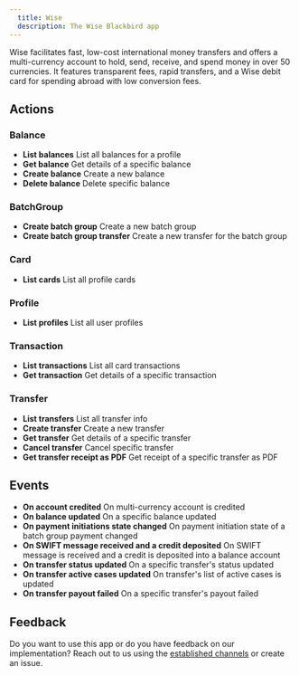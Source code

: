 ```yaml
---
  title: Wise
  description: The Wise Blackbird app
---
```


<LinkCard title="View on Github" target="_blank" href="https://github.com/bb-io/Wise" icon="github" />

Wise facilitates fast, low-cost international money transfers and offers a multi-currency account to hold, send, receive, and spend money in over 50 currencies. It features transparent fees, rapid transfers, and a Wise debit card for spending abroad with low conversion fees. 

## Actions

###  Balance
- **List balances** List all balances for a profile
- **Get balance** Get details of a specific balance
- **Create balance** Create a new balance
- **Delete balance** Delete specific balance

###  BatchGroup
- **Create batch group** Create a new batch group
- **Create batch group transfer** Create a new transfer for the batch group

###  Card
- **List cards** List all profile cards

###  Profile
- **List profiles** List all user profiles

###  Transaction
- **List transactions** List all card transactions
- **Get transaction** Get details of a specific transaction

###  Transfer
- **List transfers** List all transfer info
- **Create transfer** Create a new transfer
- **Get transfer** Get details of a specific transfer
- **Cancel transfer** Cancel specific transfer
- **Get transfer receipt as PDF** Get receipt of a specific transfer as PDF

##  Events
- **On account credited** On multi-currency account is credited
- **On balance updated** On a specific balance updated
- **On payment initiations state changed** On payment initiation state of a batch group payment changed
- **On SWIFT message received and a credit deposited** On SWIFT message is received and a credit is deposited into a balance account
- **On transfer status updated** On a specific transfer's status updated
- **On transfer active cases updated** On transfer's list of active cases is updated
- **On transfer payout failed** On a specific transfer's payout failed

## Feedback

Do you want to use this app or do you have feedback on our implementation? Reach out to us using the [established channels](https://www.blackbird.io/) or create an issue.

